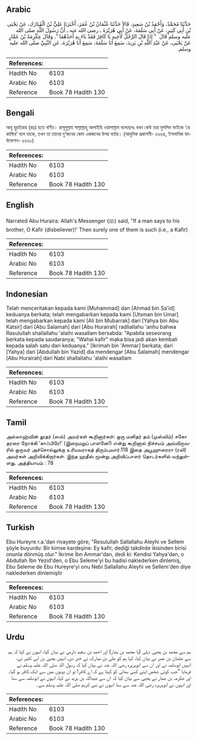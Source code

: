 ## Arabic


<div dir="rtl" lang="ar" style={{fontSize:'larger',backgroundColor:'#f8f9fa',padding:20}}>
حَدَّثَنَا مُحَمَّدٌ، وَأَحْمَدُ بْنُ سَعِيدٍ، قَالاَ حَدَّثَنَا عُثْمَانُ بْنُ عُمَرَ، أَخْبَرَنَا عَلِيُّ بْنُ الْمُبَارَكِ، عَنْ يَحْيَى بْنِ أَبِي كَثِيرٍ، عَنْ أَبِي سَلَمَةَ، عَنْ أَبِي هُرَيْرَةَ ـ رضى الله عنه ـ أَنَّ رَسُولَ اللَّهِ صلى الله عليه وسلم قَالَ ‏ "‏ إِذَا قَالَ الرَّجُلُ لأَخِيهِ يَا كَافِرُ فَقَدْ بَاءَ بِهِ أَحَدُهُمَا ‏"‏‏.‏ وَقَالَ عِكْرِمَةُ بْنُ عَمَّارٍ عَنْ يَحْيَى، عَنْ عَبْدِ اللَّهِ بْنِ يَزِيدَ، سَمِعَ أَبَا سَلَمَةَ، سَمِعَ أَبَا هُرَيْرَةَ، عَنِ النَّبِيِّ صلى الله عليه وسلم‏.‏
</div>
<div style={{backgroundColor:'#f8f9fa',padding:20, marginBottom: 10}}><table> <thead> <tr> <th>References:</th> <th></th> </tr> </thead> <tbody><tr><td>Hadith No</td><td>6103</td></tr><tr><td>Arabic No</td><td>6103</td></tr><tr><td>Reference</td><td>Book 78 Hadith 130</td></tr></tbody></table></div>

## Bengali


<div dir="ltr" lang="bn" style={{fontSize:'larger',backgroundColor:'#f8f9fa',padding:20}}>
আবূ হুরাইরাহ (রাঃ) হতে বর্ণিত। রাসূলুল্লাহ সাল্লাল্লাহু আলাইহি ওয়াসাল্লাম বলেছেনঃ যখন কেউ তার মুসলিম ভাইকে ‘হে কাফির’ বলে ডাকে, তখন তা তাদের দু’জনের কোন একজনের উপর বর্তায়। (আধুনিক প্রকাশনী- ৫৬৬৪, ইসলামিক ফাউন্ডেশন- ৫৫৬০)
</div>
<div style={{backgroundColor:'#f8f9fa',padding:20, marginBottom: 10}}><table> <thead> <tr> <th>References:</th> <th></th> </tr> </thead> <tbody><tr><td>Hadith No</td><td>6103</td></tr><tr><td>Arabic No</td><td>6103</td></tr><tr><td>Reference</td><td>Book 78 Hadith 130</td></tr></tbody></table></div>

## English


<div dir="ltr" lang="en" style={{fontSize:'larger',backgroundColor:'#f8f9fa',padding:20}}>
Narrated Abu Huraira: Allah's Messenger (ﷺ) said, "If a man says to his brother, O Kafir (disbeliever)!' Then surely one of them is such (i.e., a Kafir)
</div>
<div style={{backgroundColor:'#f8f9fa',padding:20, marginBottom: 10}}><table> <thead> <tr> <th>References:</th> <th></th> </tr> </thead> <tbody><tr><td>Hadith No</td><td>6103</td></tr><tr><td>Arabic No</td><td>6103</td></tr><tr><td>Reference</td><td>Book 78 Hadith 130</td></tr></tbody></table></div>

## Indonesian


<div dir="ltr" lang="id" style={{fontSize:'larger',backgroundColor:'#f8f9fa',padding:20}}>
Telah menceritakan kepada kami [Muhammad] dan [Ahmad bin Sa'id] keduanya berkata; telah mengabarkan kepada kami [Utsman bin Umar] telah mengabarkan kepada kami [Ali bin Mubarrak] dari [Yahya bin Abu Katsir] dari [Abu Salamah] dari [Abu Hurairah] radliallahu 'anhu bahwa Rasulullah shallallahu 'alaihi wasallam bersabda: "Apabila seseorang berkata kepada saudaranya; "Wahai kafir" maka bisa jadi akan kembali kepada salah satu dari keduanya." [Ikrimah bin 'Ammar] berkata; dari [Yahya] dari [Abdullah bin Yazid] dia mendengar [Abu Salamah] mendengar [Abu Hurairah] dari Nabi shallallahu 'alaihi wasallam
</div>
<div style={{backgroundColor:'#f8f9fa',padding:20, marginBottom: 10}}><table> <thead> <tr> <th>References:</th> <th></th> </tr> </thead> <tbody><tr><td>Hadith No</td><td>6103</td></tr><tr><td>Arabic No</td><td>6103</td></tr><tr><td>Reference</td><td>Book 78 Hadith 130</td></tr></tbody></table></div>

## Tamil


<div dir="ltr" lang="ta" style={{fontSize:'larger',backgroundColor:'#f8f9fa',padding:20}}>
அல்லாஹ்வின் தூதர் (ஸல்) அவர்கள் கூறினார்கள்: ஒரு மனிதர் தம் (முஸ்லிம்) சகோ தரரை நோக்கி ‘காஃபிரே!’ (இறைமறுப் பாளனே!) என்று கூறினால் நிச்சயம் அவ்விருவரில் ஒருவர் அச்சொல்லுக்கு உரியவராகத் திரும்புவார்.118 இதை அபூஹுரைரா (ரலி) அவர்கள் அறிவிக்கிறார்கள். இந்த ஹதீஸ் மூன்று அறிவிப்பாளர் தொடர்களில் வந்துள்ளது. அத்தியாயம் : 78
</div>
<div style={{backgroundColor:'#f8f9fa',padding:20, marginBottom: 10}}><table> <thead> <tr> <th>References:</th> <th></th> </tr> </thead> <tbody><tr><td>Hadith No</td><td>6103</td></tr><tr><td>Arabic No</td><td>6103</td></tr><tr><td>Reference</td><td>Book 78 Hadith 130</td></tr></tbody></table></div>

## Turkish


<div dir="ltr" lang="tr" style={{fontSize:'larger',backgroundColor:'#f8f9fa',padding:20}}>
Ebu Hureyre r.a.'dan rivayete göre; "Resulullah Sallallahu Aleyhi ve Sellem şöyle buyurdu: Bir kimse kardeşine: Ey kafir, dediği takdirde ikisinden birisi onunla dönmüş olur." İkrime İbn Ammar'dan, dedi ki: Kendisi Yahya'dan, o Abdullah İbn Yezid'den, o Ebu Seleme'yi bu hadisi naklederken dinlemiş, Ebu Seleme de Ebu Hureyre'yi onu Nebi Sallallahu Aleyhi ve Sellem'den diye naklederken dinlemiştir
</div>
<div style={{backgroundColor:'#f8f9fa',padding:20, marginBottom: 10}}><table> <thead> <tr> <th>References:</th> <th></th> </tr> </thead> <tbody><tr><td>Hadith No</td><td>6103</td></tr><tr><td>Arabic No</td><td>6103</td></tr><tr><td>Reference</td><td>Book 78 Hadith 130</td></tr></tbody></table></div>

## Urdu


<div dir="rtl" lang="ur" style={{fontSize:'larger',backgroundColor:'#f8f9fa',padding:20}}>
ہم سے محمد بن یحییٰ ذہلی (یا محمد بن بشار) اور احمد بن سعید دارمی نے بیان کیا، انہوں نے کہا کہ ہم سے عثمان بن عمر نے بیان کیا، کہا ہم کو علی بن مبارک نے خبر دی، انہیں یحییٰ بن ابی کثیر نے، انہیں ابوسلمہ نے اور ان سے ابوہریرہ رضی اللہ عنہ نے بیان کیا کہ رسول اللہ صلی اللہ علیہ وسلم نے فرمایا ”جب کوئی شخص اپنے کسی بھائی کو کہتا ہے کہ اے کافر! تو ان دونوں میں سے ایک کافر ہو گیا۔ اور عکرمہ بن عمار نے یحییٰ سے بیان کیا کہ ان سے عبداللہ بن یزید نے کہا، انہوں نے ابوسلمہ سے سنا اور انہوں نے ابوہریرہ رضی اللہ عنہ سے سنا انہوں نے نبی کریم صلی اللہ علیہ وسلم سے۔
</div>
<div style={{backgroundColor:'#f8f9fa',padding:20, marginBottom: 10}}><table> <thead> <tr> <th>References:</th> <th></th> </tr> </thead> <tbody><tr><td>Hadith No</td><td>6103</td></tr><tr><td>Arabic No</td><td>6103</td></tr><tr><td>Reference</td><td>Book 78 Hadith 130</td></tr></tbody></table></div>